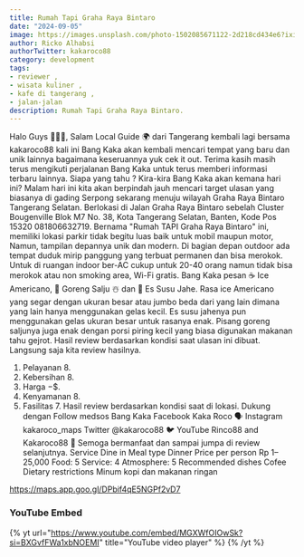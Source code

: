 ```yaml
---
title: Rumah Tapi Graha Raya Bintaro
date: "2024-09-05"
image: https://images.unsplash.com/photo-1502085671122-2d218cd434e6?ixid=MnwxMjA3fDB8MHxwaG90by1wYWdlfHx8fGVufDB8fHx8&ixlib=rb-1.2.1&auto=format&fit=crop&w=1698&q=80
author: Ricko Alhabsi
authorTwitter: kakaroco88
category: development
tags:
- reviewer ,
- wisata kuliner ,
- kafe di tangerang ,
- jalan-jalan
description: Rumah Tapi Graha Raya Bintaro.
---
```


Halo Guys 🙋🏻‍♂️,
Salam Local Guide 🌍 dari Tangerang kembali lagi bersama kakaroco88 kali ini Bang Kaka akan kembali mencari tempat yang baru dan unik lainnya bagaimana keseruannya yuk cek it out.
Terima kasih masih terus mengikuti perjalanan Bang Kaka untuk terus memberi informasi terbaru lainnya.
Siapa yang tahu ? Kira-kira Bang Kaka akan kemana hari ini?
Malam hari ini kita akan berpindah jauh mencari target ulasan yang biasanya di gading Serpong sekarang menuju wilayah Graha Raya Bintaro Tangerang Selatan.
Berlokasi di Jalan Graha Raya Bintaro sebelah Cluster Bougenville Blok M7 No. 38, Kota Tangerang Selatan, Banten, Kode Pos 15320 081806632719.
Bernama "Rumah TAPI Graha Raya Bintaro" ini, memiliki lokasi parkir tidak begitu luas baik untuk mobil maupun motor, Namun, tampilan depannya unik dan modern. Di bagian depan outdoor ada tempat duduk mirip panggung yang terbuat permanen dan bisa merokok. Untuk di ruangan indoor ber-AC cukup untuk 20-40 orang namun tidak bisa merokok atau non smoking area, Wi-Fi gratis.
Bang Kaka pesan ☕ Ice Americano, 🍌 Goreng Salju ☃️ dan 🍼 Es Susu Jahe. Rasa ice Americano yang segar dengan ukuran besar atau jumbo beda dari yang lain dimana yang lain hanya menggunakan gelas kecil. Es susu jahenya pun menggunakan gelas ukuran besar untuk rasanya enak. Pisang goreng saljunya juga enak dengan porsi piring kecil yang biasa digunakan makanan tahu gejrot.
Hasil review berdasarkan kondisi saat ulasan ini dibuat. Langsung saja kita review hasilnya.
1. Pelayanan 8.
2. Kebersihan 8.
3. Harga $-$$.
4. Kenyamanan 8.
5. Fasilitas 7.
Hasil review berdasarkan kondisi saat di lokasi.
Dukung dengan Follow medsos Bang Kaka
Facebook Kaka Roco 🗣️
Instagram kakaroco_maps
Twitter @kakaroco88 🐦
YouTube Rinco88 and Kakaroco88 🚩
Semoga bermanfaat dan sampai jumpa di review selanjutnya.
Service
Dine in
Meal type
Dinner
Price per person
Rp 1–25,000
Food: 5
Service: 4
Atmosphere: 5
Recommended dishes
Cofee
Dietary restrictions
Minum kopi dan makanan ringan

https://maps.app.goo.gl/DPbif4qE5NGPf2vD7

### YouTube Embed
{% yt url="https://www.youtube.com/embed/MGXWfOIOwSk?si=BXGvfFWa1xbNOEMI" title="YouTube video player" %}
{% /yt %}